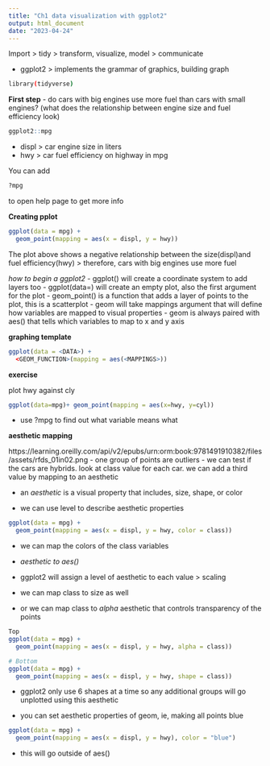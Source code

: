 ```yaml
---
title: "Ch1 data visualization with ggplot2"
output: html_document
date: "2023-04-24"
---
```



Import \> tidy \> transform, visualize, model \> communicate

-   ggplot2 \> implements the grammar of graphics, building graph

```bash
library(tidyverse)
```

**First step**
- do cars with big engines use more fuel than cars with small engines?
(what does the relationship between engine size and fuel efficiency look)

```r
ggplot2::mpg
```

- displ > car engine size in liters 
- hwy > car fuel efficiency on highway in mpg

You can add 
```r
?mpg
```

to open help page to get more info

**Creating pplot**

```r
ggplot(data = mpg) +
  geom_point(mapping = aes(x = displ, y = hwy))
```

The plot above shows a negative relationship between the size(displ)and fuel efficiency(hwy)
> therefore, cars with big engines use more fuel 

*how to begin a ggplot2*
- ggplot() will create a coordinate system to add layers too 
- ggplot(data=) will create an empty plot, also the first argument for the plot 
- geom_point() is a function that adds a layer of points to the plot, this is a scatterplot
- geom will take mappings argument that will define how variables are mapped to visual properties 
- geom is always paired with aes() that tells which variables to map to x and y axis

**graphing template**

```r
ggplot(data = <DATA>) +
  <GEOM_FUNCTION>(mapping = aes(<MAPPINGS>))
```

**exercise**

plot hwy against cly 
```r
ggplot(data=mpg)+ geom_point(mapping = aes(x=hwy, y=cyl))
```

- use ?mpg to find out what variable means what

**aesthetic mapping**

https://learning.oreilly.com/api/v2/epubs/urn:orm:book:9781491910382/files/assets/rfds_01in02.png
- one group of points are outliers 
- we can test if the cars are hybrids. look at class value for each car. we can add a third value by mapping to an aesthetic

- an *aesthetic* is a visual property that includes, size, shape, or color 

- we can use level to describe aesthetic properties 

```r
ggplot(data = mpg) +
  geom_point(mapping = aes(x = displ, y = hwy, color = class))

```

- we can map the colors of the class variables 
- *aesthetic to aes()* 
- ggplot2 will assign a level of aesthetic to each value > scaling 

- we can map class to size as well
- or we can map class to *alpha* aesthetic that controls transparency of the points

```r
Top
ggplot(data = mpg) +
  geom_point(mapping = aes(x = displ, y = hwy, alpha = class))

# Bottom
ggplot(data = mpg) +
  geom_point(mapping = aes(x = displ, y = hwy, shape = class))
```

- ggplot2 only use 6 shapes at a time so any additional groups will go unplotted using this aesthetic

- you can set aesthetic properties of geom, ie, making all points blue 
```r
ggplot(data = mpg) +
  geom_point(mapping = aes(x = displ, y = hwy), color = "blue")
```
- this will go outside of aes()